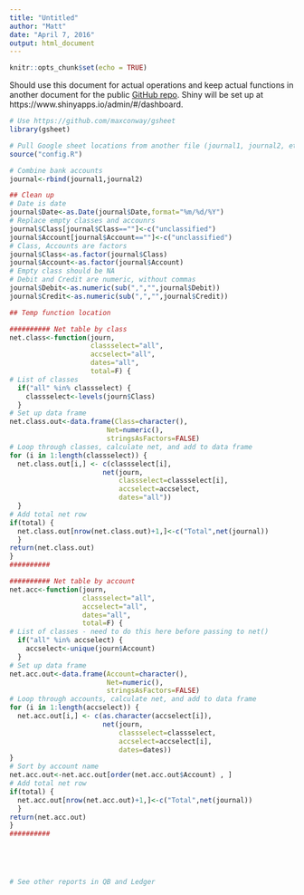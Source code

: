 ```yaml
---
title: "Untitled"
author: "Matt"
date: "April 7, 2016"
output: html_document
---
```


```r
knitr::opts_chunk$set(echo = TRUE)
```

Should use this document for actual operations and keep actual functions in another document for the public [GitHub repo](https://github.com/mattbk/ledgerr). Shiny will be set up at https://www.shinyapps.io/admin/#/dashboard.

```r
# Use https://github.com/maxconway/gsheet
library(gsheet)

# Pull Google sheet locations from another file (journal1, journal2, etc.)
source("config.R")

# Combine bank accounts
journal<-rbind(journal1,journal2)

## Clean up
# Date is date
journal$Date<-as.Date(journal$Date,format="%m/%d/%Y")
# Replace empty classes and accounrs
journal$Class[journal$Class==""]<-c("unclassified")
journal$Account[journal$Account==""]<-c("unclassified")
# Class, Accounts are factors
journal$Class<-as.factor(journal$Class)
journal$Account<-as.factor(journal$Account)
# Empty class should be NA
# Debit and Credit are numeric, without commas
journal$Debit<-as.numeric(sub(",","",journal$Debit))
journal$Credit<-as.numeric(sub(",","",journal$Credit))

## Temp function location

########## Net table by class
net.class<-function(journ,
                    classselect="all",
                    accselect="all",
                    dates="all",
                    total=F) {
# List of classes
  if("all" %in% classselect) {
    classselect<-levels(journ$Class)
  }
# Set up data frame
net.class.out<-data.frame(Class=character(),
                        Net=numeric(),
                        stringsAsFactors=FALSE)
# Loop through classes, calculate net, and add to data frame
for (i in 1:length(classselect)) {
  net.class.out[i,] <- c(classselect[i],
                       net(journ,
                           classselect=classselect[i],
                           accselect=accselect,
                           dates="all"))
  }
# Add total net row
if(total) {
  net.class.out[nrow(net.class.out)+1,]<-c("Total",net(journal))
  }
return(net.class.out)
}
##########

########## Net table by account
net.acc<-function(journ,
                  classselect="all",
                  accselect="all",
                  dates="all",
                  total=F) {
# List of classes - need to do this here before passing to net()
  if("all" %in% accselect) {
    accselect<-unique(journ$Account)
  }
# Set up data frame
net.acc.out<-data.frame(Account=character(),
                        Net=numeric(),
                        stringsAsFactors=FALSE)
# Loop through accounts, calculate net, and add to data frame
for (i in 1:length(accselect)) {
  net.acc.out[i,] <- c(as.character(accselect[i]),
                       net(journ,
                           classselect=classselect,
                           accselect=accselect[i],
                           dates=dates))
}
# Sort by account name
net.acc.out<-net.acc.out[order(net.acc.out$Account) , ]
# Add total net row
if(total) {
  net.acc.out[nrow(net.acc.out)+1,]<-c("Total",net(journal))
  }
return(net.acc.out)
}
##########





# See other reports in QB and Ledger

```